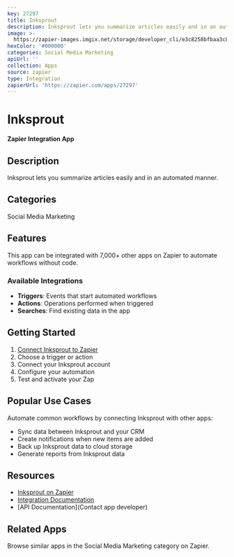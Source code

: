 ```yaml
---
key: 27297
title: Inksprout
description: Inksprout lets you summarize articles easily and in an automated manner.
image: >-
  https://zapier-images.imgix.net/storage/developer_cli/e3c8258bfbaa3c83e5297e282eac0359.png?auto=format%2Ccompress&ixlib=python-3.0.0&q=50
hexColor: '#000000'
categories: Social Media Marketing
apiUrl: ''
collection: Apps
source: zapier
type: Integration
zapierUrl: 'https://zapier.com/apps/27297'
---
```

# Inksprout

**Zapier Integration App**

## Description

Inksprout lets you summarize articles easily and in an automated manner.

## Categories

Social Media Marketing

## Features

This app can be integrated with 7,000+ other apps on Zapier to automate workflows without code.

### Available Integrations

- **Triggers**: Events that start automated workflows
- **Actions**: Operations performed when triggered
- **Searches**: Find existing data in the app

## Getting Started

1. [Connect Inksprout to Zapier](https://zapier.com/apps/27297)
2. Choose a trigger or action
3. Connect your Inksprout account
4. Configure your automation
5. Test and activate your Zap

## Popular Use Cases

Automate common workflows by connecting Inksprout with other apps:

- Sync data between Inksprout and your CRM
- Create notifications when new items are added
- Back up Inksprout data to cloud storage
- Generate reports from Inksprout data

## Resources

- [Inksprout on Zapier](https://zapier.com/apps/27297)
- [Integration Documentation](https://zapier.com/apps/27297/integrations)
- [API Documentation](Contact app developer)

## Related Apps

Browse similar apps in the Social Media Marketing category on Zapier.
